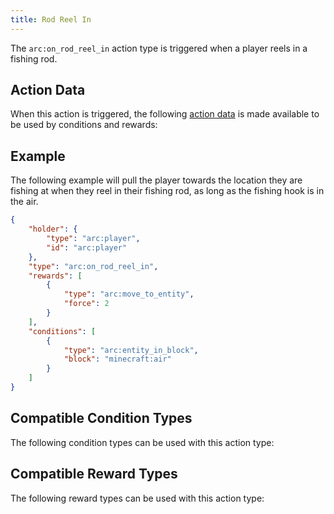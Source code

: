 ```yaml
---
title: Rod Reel In
---
```



The `arc:on_rod_reel_in` action type is triggered when a player reels in a fishing rod.

## Action Data

When this action is triggered, the following [action data](/docs/arc/wiki/action_data/index.mdx) is made available to be used by conditions and rewards:

<ActionDataTable actionType="rod_reel_in" />

## Example

The following example will pull the player towards the location they are fishing at when they reel in their fishing rod, as long as the fishing hook is in the air.

```json title="data/my_datapack/arc/pull_player_with_fishing_rod.json"
{
    "holder": {
        "type": "arc:player",
        "id": "arc:player"
    },
    "type": "arc:on_rod_reel_in",
    "rewards": [
        {
            "type": "arc:move_to_entity",
            "force": 2
        }
    ],
    "conditions": [
        {
            "type": "arc:entity_in_block",
            "block": "minecraft:air"
        }
    ]
}
```

## Compatible Condition Types

The following condition types can be used with this action type:

<CompatibleConditionTypes actionType="rod_reel_in" />

## Compatible Reward Types

The following reward types can be used with this action type:

<CompatibleRewardTypes actionType="rod_reel_in" />
